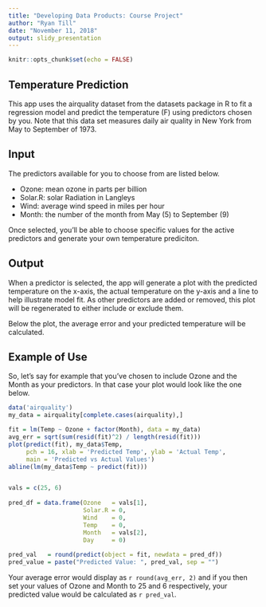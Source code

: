 ---
title: "Developing Data Products: Course Project"
author: "Ryan Till"
date: "November 11, 2018"
output: slidy_presentation
---

```{r setup, include=FALSE}
knitr::opts_chunk$set(echo = FALSE)
```

## Temperature Prediction

This app uses the airquality dataset from the datasets package in R to fit a regression model and predict the temperature (F) using predictors chosen by you. Note that this data set measures daily air quality in New York from May to September of 1973.

## Input

The predictors available for you to choose from are listed below.

- Ozone: mean ozone in parts per billion
- Solar.R: solar Radiation in Langleys
- Wind: average wind speed in miles per hour
- Month: the number of the month from May (5) to September (9)

Once selected, you'll be able to choose specific values for the active predictors and generate your own temperature prediciton.

## Output

When a predictor is selected, the app will generate a plot with the predicted temperature on the x-axis, the actual temperature on the y-axis and a line to help illustrate model fit. As other predictors are added or removed, this plot will be regenerated to either include or exclude them.  

Below the plot, the average error and your predicted temperature will be calculated.

## Example of Use

So, let's say for example that you've chosen to include Ozone and the Month as your predictors. In that case your plot would look like the one below.

```{r, plot example, fig.height=4, fig.width=5, fig.align='center'}
data('airquality')
my_data = airquality[complete.cases(airquality),]

fit = lm(Temp ~ Ozone + factor(Month), data = my_data)
avg_err = sqrt(sum(resid(fit)^2) / length(resid(fit)))
plot(predict(fit), my_data$Temp, 
     pch = 16, xlab = 'Predicted Temp', ylab = 'Actual Temp', 
     main = 'Predicted vs Actual Values')
abline(lm(my_data$Temp ~ predict(fit)))


vals = c(25, 6)
        
pred_df = data.frame(Ozone   = vals[1], 
                     Solar.R = 0,
                     Wind    = 0,
                     Temp    = 0,
                     Month   = vals[2],
                     Day     = 0)
        
pred_val   = round(predict(object = fit, newdata = pred_df))
pred_value = paste("Predicted Value: ", pred_val, sep = "")
```

Your average error would display as `r round(avg_err, 2)` and if you then set your values of Ozone and Month to 25 and 6 respectively, your predicted value would be calculated as `r pred_val`.

